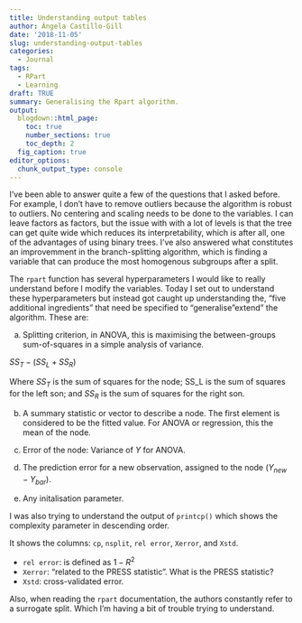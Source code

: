 ```yaml
---
title: Understanding output tables
author: Ángela Castillo-Gill
date: '2018-11-05'
slug: understanding-output-tables
categories:
  - Journal
tags: 
  - RPart
  - Learning
draft: TRUE
summary: Generalising the Rpart algorithm.
output:
  blogdown::html_page:
    toc: true
    number_sections: true
    toc_depth: 2
  fig_caption: true
editor_options: 
  chunk_output_type: console
---
```


I've been able to answer quite a few of the questions that I asked before. For example, I don't have to remove outliers because the algorithm is robust to outliers. No centering and scaling needs to be done to the variables. I can leave factors as factors, but the issue with with a lot of levels is that the tree can get quite wide which reduces its interpretability, which is after all, one of the advantages of using binary trees. 
I've also answered what constitutes an improvemment in the branch-splitting algorithm, which is finding a variable that can produce the most homogenous subgroups after a split. 

The `rpart` function has several hyperparameters I would like to really understand before I modify the variables. 
Today I set out to understand these hyperparameters but instead got caught up understanding the, "five additional ingredients" that need be specified to "generalise "extend" the algorithm.
These are: 

a. Splitting criterion, in ANOVA, this is maximising the between-groups sum-of-squares in a simple analysis of variance.

$SS_T-(SS_L+SS_R)$

Where $SS_T$ is the sum of squares for the node; SS_L is the sum of squares for the left son; and $SS_R$ is the sum of squares for the right son.

b. A summary statistic or vector to describe a node. The first element is considered to be the fitted value. For ANOVA or regression, this the mean of the node. 

c. Error of the node: Variance of $Y$ for ANOVA.

d. The prediction error for a new observation, assigned to the node ($Y_{new}-Y_{bar}$).

e. Any initalisation parameter. 

I was also trying to understand the output of `printcp()` which shows the complexity parameter in descending order. 

It shows the columns: `cp`, `nsplit`, `rel error`, `Xerror`, and `Xstd`.

- `rel error`: is defined as $1-R^2$
- `Xerror`: "related to the PRESS statistic". What is the PRESS statistic?
- `Xstd`: cross-validated error. 

Also, when reading the `rpart` documentation, the authors constantly refer to a surrogate split. Which I'm having a bit of trouble trying to understand. 